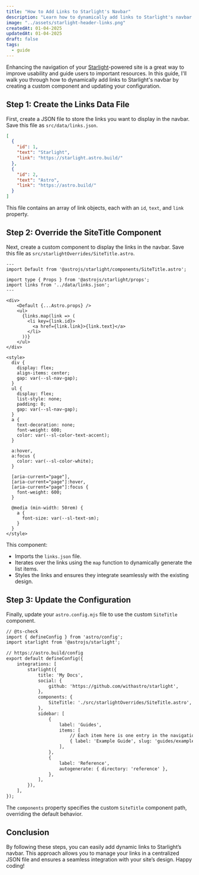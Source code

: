 ```yaml
---
title: "How to Add Links to Starlight's Navbar"
description: "Learn how to dynamically add links to Starlight's navbar."
image: "../assets/starlight-header-links.png"
createdAt: 01-04-2025
updatedAt: 01-04-2025
draft: false
tags:
  - guide
---
```


Enhancing the navigation of your [Starlight](https://starlight.astro.build/)-powered site is a great way to improve usability and guide users to important resources. In this guide, I'll walk you through how to dynamically add links to Starlight's navbar by creating a custom component and updating your configuration.

## Step 1: Create the Links Data File

First, create a JSON file to store the links you want to display in the navbar. Save this file as `src/data/links.json`.

```json title="links.json"
[
  {
    "id": 1,
    "text": "Starlight",
    "link": "https://starlight.astro.build/"
  },
  {
    "id": 2,
    "text": "Astro",
    "link": "https://astro.build/"
  }
]
```

This file contains an array of link objects, each with an `id`, `text`, and `link` property.

## Step 2: Override the SiteTitle Component

Next, create a custom component to display the links in the navbar. Save this file as `src/starlightOverrides/SiteTitle.astro`.

```astro title="SiteTitle.astro" {5, 11-15}
---
import Default from '@astrojs/starlight/components/SiteTitle.astro';

import type { Props } from '@astrojs/starlight/props';
import links from '../data/links.json';
---

<div>
    <Default {...Astro.props} />
    <ul>
      {links.map(link => (
        <li key={link.id}>
          <a href={link.link}>{link.text}</a>
        </li>
      ))}
    </ul>
</div>

<style>
  div {
    display: flex;
    align-items: center;
    gap: var(--sl-nav-gap);
  }
  ul {
    display: flex;
    list-style: none;
    padding: 0;
    gap: var(--sl-nav-gap);
  }
  a {
    text-decoration: none;
    font-weight: 600;
    color: var(--sl-color-text-accent);
  }

  a:hover,
  a:focus {
    color: var(--sl-color-white);
  }

  [aria-current="page"],
  [aria-current="page"]:hover,
  [aria-current="page"]:focus {
    font-weight: 600;
  }

  @media (min-width: 50rem) {
    a {
      font-size: var(--sl-text-sm);
    }
  }
</style>
```

This component:
- Imports the `links.json` file.
- Iterates over the links using the `map` function to dynamically generate the list items.
- Styles the links and ensures they integrate seamlessly with the existing design.

## Step 3: Update the Configuration

Finally, update your `astro.config.mjs` file to use the custom `SiteTitle` component.

```txt title="astro.config.mjs" {13-15}
// @ts-check
import { defineConfig } from 'astro/config';
import starlight from '@astrojs/starlight';

// https://astro.build/config
export default defineConfig({
	integrations: [
		starlight({
			title: 'My Docs',
			social: {
				github: 'https://github.com/withastro/starlight',
			},
			components: {
				SiteTitle: './src/starlightOverrides/SiteTitle.astro',
			},
			sidebar: [
				{
					label: 'Guides',
					items: [
						// Each item here is one entry in the navigation menu.
						{ label: 'Example Guide', slug: 'guides/example' },
					],
				},
				{
					label: 'Reference',
					autogenerate: { directory: 'reference' },
				},
			],
		}),
	],
});
```

The `components` property specifies the custom `SiteTitle` component path, overriding the default behavior.

## Conclusion

By following these steps, you can easily add dynamic links to Starlight’s navbar. This approach allows you to manage your links in a centralized JSON file and ensures a seamless integration with your site’s design. Happy coding!

